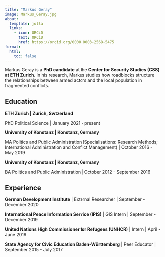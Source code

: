 ```yaml
---
title: "Markus Geray"
image: Markus_Geray.jpg
about: 
  template: jolla
  links: 
    - icon: ORCiD
      text: ORCiD
      href: https://orcid.org/0000-0003-2568-5475
format: 
  html: 
    toc: false
---
```


Markus Geray is a **PhD candidate** at the **Center for Security Studies (CSS) at ETH Zurich**. In his research, Markus studies how roadblocks structure the relationships between armed actors and the local population in fragmented conflicts.

## Education

**ETH Zurich \| Zurich, Swtzerland**

PhD Political Science \| January 2021 - present

**University of Konstanz \| Konstanz, Germany**

MA Politics and Public Administration (Specialisations: Research Methods; International Administration and Conflict Management) \| October 2016 - May 2019

**University of Konstanz \| Konstanz, Germany**

BA Politics and Public Administration \| October 2012 - September 2016

## Experience

**German Development Institute** \| External Researcher \| September - December 2020

**International Peace Information Service (IPIS)** \| GIS Intern \| September - December 2019

**United Nations High Commissioner for Refugees (UNHCR)** \| Intern \| April - June 2019

**State Agency for Civic Education Baden-Württemberg** \| Peer Educator \| September 2015 - July 2017
